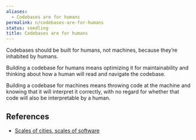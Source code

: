 ```yaml
---
aliases:
  - Codebases are for humans
permalink: n/codebases-are-for-humans
status: seedling
title: Codebases are for humans
---
```

Codebases should be built for humans, not machines, because they’re inhabited by humans.

Building a codebase for humans means optimizing it for maintainability and thinking about how a human will read and navigate the codebase.

Building a codebase for machines means throwing code at the machine and knowing that it will interpret it correctly, with no regard for whether that code will also be interpretable by a human.

## References

- [Scales of cities, scales of software](https://linus.coffee/note/software-cities/)
